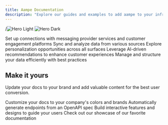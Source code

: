 ```yaml
---
title: Aampe Documentation
description: "Explore our guides and examples to add aampe to your infrastructure"
---
```


/<img
  className="block dark:hidden"
  src="/images/image-light.png"
  alt="Hero Light"
/>
<img
  className="hidden dark:block"
  src="/images/hero-dark.png"
  alt="Hero Dark"
/> 



<CardGroup cols={2}>
  <Card
    title="Integration with CEPs and Messaging Providers"
    icon="message"
    href="https://mintlify.com/docs/quickstart"
  >
    Set up connections with messaging provider services and customer engagement platforms
  </Card>
  <Card
    title="Integrations with Data Platforms"
    icon="database"
    href="https://mintlify.com/docs/development"
  >
    Sync and analyze data from various sources
  </Card>
  <Card
    title="Surfaces"
    icon="database"
    href="https://mintlify.com/docs/development"
  >
    Explore personalization opportunities across all surfaces
  </Card>
  <Card
    title="Recommender"
    icon="database"
    href="https://mintlify.com/docs/development"
  >
    Leverage AI-driven recommendations to enhance customer experiences
  </Card>  
  <Card
    title="Data Models"
    icon="database"
    href="https://mintlify.com/docs/development"
  >
    Manage and structure your data efficiently with best practices
  </Card>  
</CardGroup>

## Make it yours

Update your docs to your brand and add valuable content for the best user conversion.

<CardGroup cols={2}>
  <Card
    title="Customize Style"
    icon="palette"
    href="https://mintlify.com/docs/settings/global"
  >
    Customize your docs to your company's colors and brands
  </Card>
  <Card
    title="Reference APIs"
    icon="code"
    href="https://mintlify.com/docs/api-playground/openapi"
  >
    Automatically generate endpoints from an OpenAPI spec
  </Card>
  <Card
    title="Add Components"
    icon="screwdriver-wrench"
    href="https://mintlify.com/docs/content/components/accordions"
  >
    Build interactive features and designs to guide your users
  </Card>
  <Card
    title="Get Inspiration"
    icon="stars"
    href="https://mintlify.com/customers"
  >
    Check out our showcase of our favorite documentation
  </Card>
</CardGroup>
